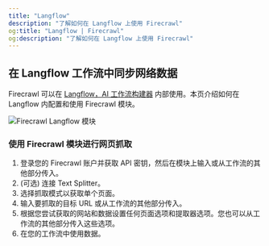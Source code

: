```yaml
---
title: "Langflow"
description: "了解如何在 Langflow 上使用 Firecrawl"
og:title: "Langflow | Firecrawl"
og:description: "了解如何在 Langflow 上使用 Firecrawl"
---
```


## 在 Langflow 工作流中同步网络数据

Firecrawl 可以在 [Langflow，AI 工作流构建器](https://www.langflow.org/) 内部使用。本页介绍如何在 Langflow 内配置和使用 Firecrawl 模块。

<img
  className="block"
  src="/images/fc_langflow_block.png"
  alt="Firecrawl Langflow 模块"
/>

### 使用 Firecrawl 模块进行网页抓取

1. 登录您的 Firecrawl 账户并获取 API 密钥，然后在模块上输入或从工作流的其他部分传入。
2. (可选) 连接 Text Splitter。
3. 选择抓取模式以获取单个页面。
4. 输入要抓取的目标 URL 或从工作流的其他部分传入。
5. 根据您尝试获取的网站和数据设置任何页面选项和提取器选项。您也可以从工作流的其他部分传入这些选项。
6. 在您的工作流中使用数据。

